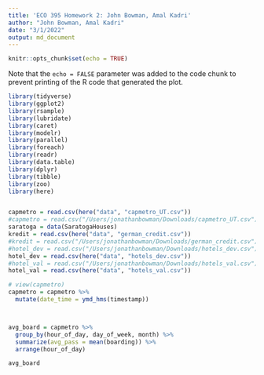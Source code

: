```yaml
---
title: 'ECO 395 Homework 2: John Bowman, Amal Kadri'
author: "John Bowman, Amal Kadri"
date: "3/1/2022"
output: md_document
---
```


```r
knitr::opts_chunk$set(echo = TRUE)
```

Note that the `echo = FALSE` parameter was added to the code chunk to prevent printing of the R code that generated the plot.

```r
library(tidyverse)
library(ggplot2)
library(rsample)
library(lubridate)
library(caret)
library(modelr)
library(parallel)
library(foreach)
library(readr)
library(data.table)
library(dplyr)
library(tibble)
library(zoo)
library(here)


capmetro = read.csv(here("data", "capmetro_UT.csv"))
#capmetro = read.csv("/Users/jonathanbowman/Downloads/capmetro_UT.csv")
saratoga = data(SaratogaHouses)
kredit = read.csv(here("data", "german_credit.csv"))
#kredit = read.csv("/Users/jonathanbowman/Downloads/german_credit.csv")
#hotel_dev = read.csv("/Users/jonathanbowman/Downloads/hotels_dev.csv")
hotel_dev = read.csv(here("data", "hotels_dev.csv"))
#hotel_val = read.csv("/Users/jonathanbowman/Downloads/hotels_val.csv")
hotel_val = read.csv(here("data", "hotels_val.csv"))
```

```r
# view(capmetro)
capmetro = capmetro %>%
  mutate(date_time = ymd_hms(timestamp))



avg_board = capmetro %>% 
  group_by(hour_of_day, day_of_week, month) %>% 
  summarize(avg_pass = mean(boarding)) %>% 
  arrange(hour_of_day)

avg_board
  
```



